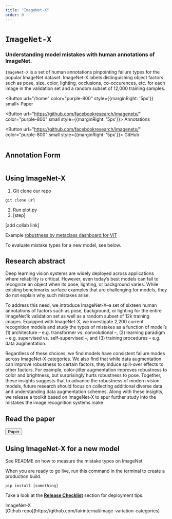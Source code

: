 ```yaml
---
title: "ImageNet-X"
order: 0
---
```


<Content color="indigo-200" spaceTop>

# `ImageNet-X`

### Understanding model mistakes with human annotations of ImageNet.

`ImageNet-X` is a set of human annotations pinpointing failure types for the popular ImageNet dataset. ImageNet-X labels distinguishing object factors such as pose, size, color, lighting, occlusions, co-occurences, etc. for each image in the validation set and
a random subset of 12,000 training samples.

<Button url="/home" color="purple-800" style={{marginRight: '5px'}} small>
Paper
</Button> 

<Button url="https://github.com/facebookresearch/imagenetx/" color="purple-800" small style={{marginRight: '5px'}}>
Annotations
</Button>  

<Button url="https://github.com/facebookresearch/imagenetx/" color="purple-800" small style={{marginRight: '5px'}}>
GitHub
</Button>


</Content>

<Gallery color="white" fullWidth>
  <Image url="/assets/images/cows_edited.png" />
</Gallery>

<Content spaceBottom>

## Annotation Form

<Image
  url="/assets/images/annotation_form.png"
  caption="ImageNet-X Annotation Form"
/>

</Content>

<Content noteLeft="ImageNet-X can be used to surface mistake types for any ImageNet classifier" spaceBottom>

## Using ImageNet-X

1. Git clone our repo

```
git clone url
```

2. Run plot.py
3. [step]

[add collab link]

Example [robustness by metaclass dashboard for ViT](/site/assets/ViT_dashboard.html)

To evaluate mistake types for a new model, see below.

</Content>

<Content spaceBottom>

## Research abstract

Deep learning vision systems are widely deployed across applications where reliability is critical.
However, even today’s best models can fail to recognize an object when its pose, lighting, or background varies.
While existing benchmarks surface examples that are challenging for models, they do not explain why such mistakes arise.

To address this need, we introduce ImageNet-X–a set of sixteen human annotations of factors such as pose, background, or lighting for the entire ImageNet1k validation set as well as a random subset of 12k training images.
Equipped with ImageNet-X, we investigate 2,200 current recognition models and study the types of mistakes as a function of model’s
(1) architecture – e.g. transformer vs. convolutional –, (2) learning paradigm – e.g. supervised vs. self-supervised –, and (3) training procedures – e.g. data augmentation.

Regardless of these choices, we find models have consistent failure modes across ImageNet-X categories.
We also find that while data augmentation can improve robustness to certain factors, they induce spill-over effects to other factors.
For example, color-jitter augmentation improves robustness to color and brightness, but surprisingly hurts robustness to pose.
Together, these insights suggests that to advance the robustness of modern vision models, future research should focus on collecting additional diverse data and understanding data augmentation schemes.
Along with these insights, we release a toolkit based on ImageNet-X to spur further study into the mistakes the image recognition systems make

</Content>

<Content color="red-100" spaceTop spaceBottom>

## Read the paper

<Button url="/home" color="purple-800" small>
Paper
</Button>

</Content>

<Content spaceTop spaceBottom>


## Using ImageNet-X for a new model

See README on how to measure the mistake types on ImageNet

When you are ready to go live, run this command in the terminal to create a production build.

```
pip install [something]
```

Take a look at the [**Release Checklist**](./release) section for deployment tips.

</Content>

<Footer columns>
  <div>
  ImageNet-X
  </div>

  <div>
  [Github repo](https://github.com/fairinternal/image-variation-categories)  
  </div>
</Footer>
